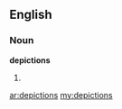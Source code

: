 ==English==

===Noun===
'''depictions'''

#{{plural of|[[depiction]]}}

[[ar:depictions]]
[[my:depictions]]